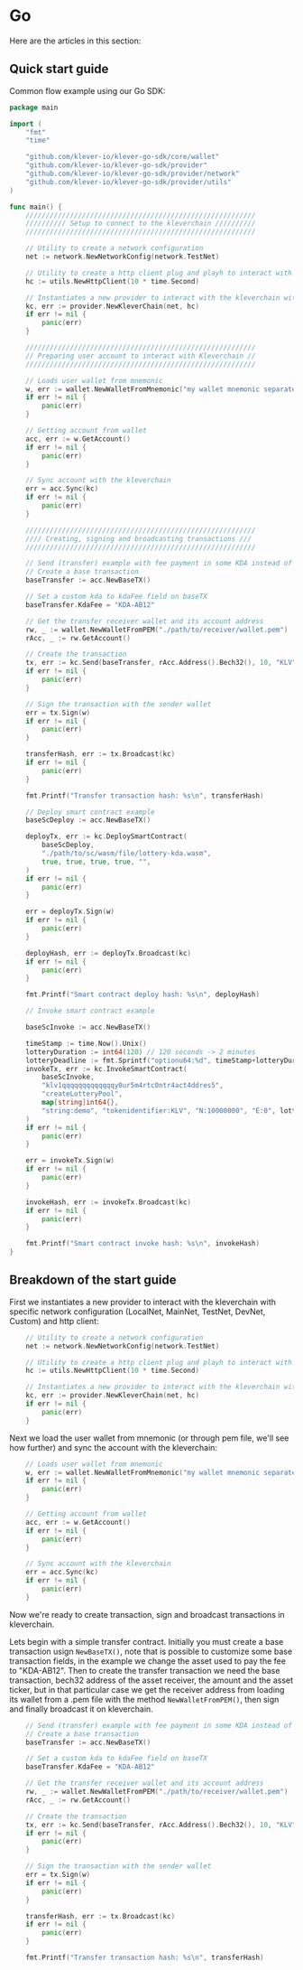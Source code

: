 # Go

Here are the articles in this section:

## Quick start guide

Common flow example using our Go SDK:

```go
package main

import (
	"fmt"
	"time"

	"github.com/klever-io/klever-go-sdk/core/wallet"
	"github.com/klever-io/klever-go-sdk/provider"
	"github.com/klever-io/klever-go-sdk/provider/network"
	"github.com/klever-io/klever-go-sdk/provider/utils"
)

func main() {
	/////////////////////////////////////////////////////////
	////////// Setup to connect to the kleverchain //////////
	/////////////////////////////////////////////////////////

	// Utility to create a network configuration
	net := network.NewNetworkConfig(network.TestNet)

	// Utility to create a http client plug and playh to interact with the kleverchain
	hc := utils.NewHttpClient(10 * time.Second)

	// Instantiates a new provider to interact with the kleverchain with specific network configuration and http client
	kc, err := provider.NewKleverChain(net, hc)
	if err != nil {
		panic(err)
	}

	/////////////////////////////////////////////////////////
	// Preparing user account to interact with Kleverchain //
	/////////////////////////////////////////////////////////

	// Loads user wallet from mnemonic
	w, err := wallet.NewWalletFromMnemonic("my wallet mnemonic separated by spaces")
	if err != nil {
		panic(err)
	}

	// Getting account from wallet
	acc, err := w.GetAccount()
	if err != nil {
		panic(err)
	}

	// Sync account with the kleverchain
	err = acc.Sync(kc)
	if err != nil {
		panic(err)
	}

	/////////////////////////////////////////////////////////
	//// Creating, signing and broadcasting transactions ///
	/////////////////////////////////////////////////////////

	// Send (transfer) example with fee payment in some KDA instead of KLV
	// Create a base transaction
	baseTransfer := acc.NewBaseTX()

	// Set a custom kda to kdaFee field on baseTX
	baseTransfer.KdaFee = "KDA-AB12"

	// Get the transfer receiver wallet and its account address
	rw, _ := wallet.NewWalletFromPEM("./path/to/receiver/wallet.pem")
	rAcc, _ := rw.GetAccount()

	// Create the transaction
	tx, err := kc.Send(baseTransfer, rAcc.Address().Bech32(), 10, "KLV")
	if err != nil {
		panic(err)
	}

	// Sign the transaction with the sender wallet
	err = tx.Sign(w)
	if err != nil {
		panic(err)
	}

	transferHash, err := tx.Broadcast(kc)
	if err != nil {
		panic(err)
	}

	fmt.Printf("Transfer transaction hash: %s\n", transferHash)

	// Deploy smart contract example
	baseScDeploy := acc.NewBaseTX()

	deployTx, err := kc.DeploySmartContract(
		baseScDeploy,
		"./path/to/sc/wasm/file/lottery-kda.wasm",
		true, true, true, true, "",
	)
	if err != nil {
		panic(err)
	}

	err = deployTx.Sign(w)
	if err != nil {
		panic(err)
	}

	deployHash, err := deployTx.Broadcast(kc)
	if err != nil {
		panic(err)
	}

	fmt.Printf("Smart contract deploy hash: %s\n", deployHash)

	// Invoke smart contract example

	baseScInvoke := acc.NewBaseTX()

	timeStamp := time.Now().Unix()
	lotteryDuration := int64(120) // 120 seconds -> 2 minutes
	lotteryDeadline := fmt.Sprintf("optionu64:%d", timeStamp+lotteryDuration)
	invokeTx, err := kc.InvokeSmartContract(
		baseScInvoke,
		"klv1qqqqqqqqqqqqqy0ur5m4rtc0ntr4act4ddres5",
		"createLotteryPool",
		map[string]int64{},
		"string:demo", "tokenidentifier:KLV", "N:10000000", "E:0", lotteryDeadline, "E:0", "E:0", "E:0",
	)
	if err != nil {
		panic(err)
	}

	err = invokeTx.Sign(w)
	if err != nil {
		panic(err)
	}

	invokeHash, err := invokeTx.Broadcast(kc)
	if err != nil {
		panic(err)
	}

	fmt.Printf("Smart contract invoke hash: %s\n", invokeHash)
}
```

## Breakdown of the start guide

First we instantiates a new provider to interact with the kleverchain with specific network configuration (LocalNet, MainNet, TestNet, DevNet, Custom) and http client:

```go
	// Utility to create a network configuration
	net := network.NewNetworkConfig(network.TestNet)

	// Utility to create a http client plug and playh to interact with the kleverchain
	hc := utils.NewHttpClient(10 * time.Second)

	// Instantiates a new provider to interact with the kleverchain with specific network configuration and http client
	kc, err := provider.NewKleverChain(net, hc)
	if err != nil {
		panic(err)
	}
```

Next we load the user wallet from mnemonic (or through pem file, we'll see how further) and sync the account with the kleverchain:

```go
	// Loads user wallet from mnemonic
	w, err := wallet.NewWalletFromMnemonic("my wallet mnemonic separated by spaces")
	if err != nil {
		panic(err)
	}

	// Getting account from wallet
	acc, err := w.GetAccount()
	if err != nil {
		panic(err)
	}

	// Sync account with the kleverchain
	err = acc.Sync(kc)
	if err != nil {
		panic(err)
	}
```

Now we're ready to create transaction, sign and broadcast transactions in kleverchain.

Lets begin with a simple transfer contract. Initially you must create a base transaction usign `NewBaseTX()`, note that is possible to customize some base transaction fields, in the example we change the asset used to pay the fee to "KDA-AB12". Then to create the transfer transaction we need the base transaction, bech32 address of the asset receiver, the amount and the asset ticker, but in that particular case we get the receiver address from loading its wallet from a .pem file with the method `NewWalletFromPEM()`, then sign and finally broadcast it on kleverchain.

```go
	// Send (transfer) example with fee payment in some KDA instead of KLV
	// Create a base transaction
	baseTransfer := acc.NewBaseTX()

	// Set a custom kda to kdaFee field on baseTX
	baseTransfer.KdaFee = "KDA-AB12"

	// Get the transfer receiver wallet and its account address
	rw, _ := wallet.NewWalletFromPEM("./path/to/receiver/wallet.pem")
	rAcc, _ := rw.GetAccount()

	// Create the transaction
	tx, err := kc.Send(baseTransfer, rAcc.Address().Bech32(), 10, "KLV")
	if err != nil {
		panic(err)
	}

	// Sign the transaction with the sender wallet
	err = tx.Sign(w)
	if err != nil {
		panic(err)
	}

	transferHash, err := tx.Broadcast(kc)
	if err != nil {
		panic(err)
	}

	fmt.Printf("Transfer transaction hash: %s\n", transferHash)
```
